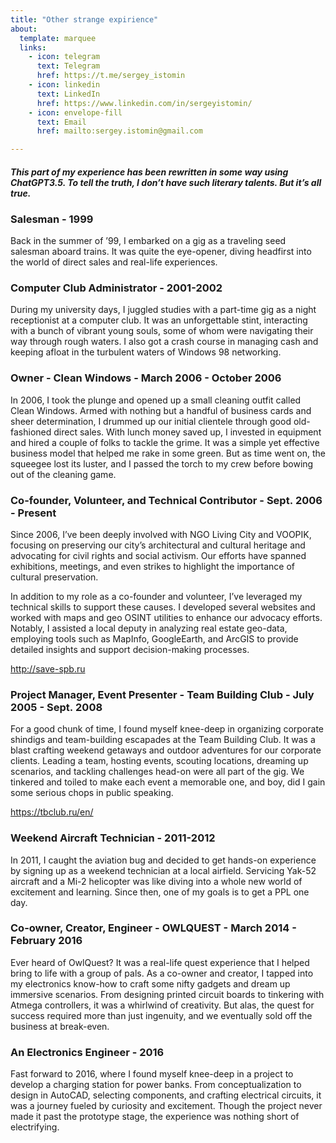 ```yaml
---
title: "Other strange expirience"
about:
  template: marquee
  links:
    - icon: telegram
      text: Telegram
      href: https://t.me/sergey_istomin
    - icon: linkedin
      text: LinkedIn
      href: https://www.linkedin.com/in/sergeyistomin/
    - icon: envelope-fill
      text: Email
      href: mailto:sergey.istomin@gmail.com

---
```


#### *This part of my experience has been rewritten in some way using ChatGPT3.5. To tell the truth, I don't have such literary talents. But it's all true.*

### Salesman - 1999
Back in the summer of '99, I embarked on a gig as a traveling seed salesman aboard trains. It was quite the eye-opener, diving headfirst into the world of direct sales and real-life experiences.

### Computer Club Administrator - 2001-2002
During my university days, I juggled studies with a part-time gig as a night receptionist at a computer club. It was an unforgettable stint, interacting with a bunch of vibrant young souls, some of whom were navigating their way through rough waters. I also got a crash course in managing cash and keeping afloat in the turbulent waters of Windows 98 networking.

### Owner - Clean Windows - March 2006 - October 2006
In 2006, I took the plunge and opened up a small cleaning outfit called Clean Windows. Armed with nothing but a handful of business cards and sheer determination, I drummed up our initial clientele through good old-fashioned direct sales. With lunch money saved up, I invested in equipment and hired a couple of folks to tackle the grime. It was a simple yet effective business model that helped me rake in some green. But as time went on, the squeegee lost its luster, and I passed the torch to my crew before bowing out of the cleaning game.

### Co-founder, Volunteer, and Technical Contributor - Sept. 2006 - Present
Since 2006, I've been deeply involved with NGO Living City and VOOPIK, focusing on preserving our city's architectural and cultural heritage and advocating for civil rights and social activism. Our efforts have spanned exhibitions, meetings, and even strikes to highlight the importance of cultural preservation.

In addition to my role as a co-founder and volunteer, I've leveraged my technical skills to support these causes. I developed several websites and worked with maps and geo OSINT utilities to enhance our advocacy efforts. Notably, I assisted a local deputy in analyzing real estate geo-data, employing tools such as MapInfo, GoogleEarth, and ArcGIS to provide detailed insights and support decision-making processes.

[http://save-spb.ru](http://save-spb.ru)

### Project Manager, Event Presenter - Team Building Club - July 2005 - Sept. 2008
For a good chunk of time, I found myself knee-deep in organizing corporate shindigs and team-building escapades at the Team Building Club. It was a blast crafting weekend getaways and outdoor adventures for our corporate clients. Leading a team, hosting events, scouting locations, dreaming up scenarios, and tackling challenges head-on were all part of the gig. We tinkered and toiled to make each event a memorable one, and boy, did I gain some serious chops in public speaking.

[https://tbclub.ru/en/](https://tbclub.ru/en/)

### Weekend Aircraft Technician - 2011-2012
In 2011, I caught the aviation bug and decided to get hands-on experience by signing up as a weekend technician at a local airfield. Servicing Yak-52 aircraft and a Mi-2 helicopter was like diving into a whole new world of excitement and learning. Since then, one of my goals is to get a PPL one day.

### Co-owner, Creator, Engineer - OWLQUEST - March 2014 - February 2016
Ever heard of OwlQuest? It was a real-life quest experience that I helped bring to life with a group of pals. As a co-owner and creator, I tapped into my electronics know-how to craft some nifty gadgets and dream up immersive scenarios. From designing printed circuit boards to tinkering with Atmega controllers, it was a whirlwind of creativity. But alas, the quest for success required more than just ingenuity, and we eventually sold off the business at break-even.

### An Electronics Engineer - 2016
Fast forward to 2016, where I found myself knee-deep in a project to develop a charging station for power banks. From conceptualization to design in AutoCAD, selecting components, and crafting electrical circuits, it was a journey fueled by curiosity and excitement. Though the project never made it past the prototype stage, the experience was nothing short of electrifying.


